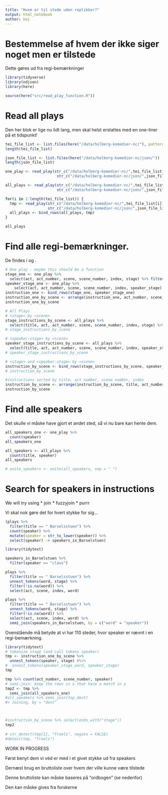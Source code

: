 ```yaml
---
title: "Hvem er til stede uden replikker?"
output: html_notebook
author: baj
---
```


# Bestemmelse af hvem der ikke siger noget men er tilstede 

Dette gøres ud fra regi-bemærkninger 

```r
library(tidyverse)
library(ndjson)
library(here)

source(here("src/read_play_function.R"))

```


# Read all plays
Den her blok er lige nu lidt lang, men skal helst erstattes med en one-liner på et tidspunkt!

```r
tei_file_list <- list.files(here("/data/holberg-komedier-nc/"), pattern = "*.page")
length(tei_file_list)

json_file_list <- list.files(here("/data/holberg-komedier-nc/json/"))
length(json_file_list)

one_play <- read_play(str_c("/data/holberg-komedier-nc/",tei_file_list[1]), 
                       str_c("/data/holberg-komedier-nc/json/",json_file_list[1]))

all_plays <- read_play(str_c("/data/holberg-komedier-nc/",tei_file_list[1]), 
                       str_c("/data/holberg-komedier-nc/json/",json_file_list[1]))

for(i in 2:length(tei_file_list)) {
  tmp <- read_play(str_c("/data/holberg-komedier-nc/",tei_file_list[i]),
                   str_c("/data/holberg-komedier-nc/json/",json_file_list[i]))
  all_plays <- bind_rows(all_plays, tmp)
}

all_plays
```

# Find alle regi-bemærkninger. 
De findes i <stage> og <speaker_stage>.

```r
# One play - maybe this should be a function
stage_one <- one_play %>%
  select(act, act_number, scene, scene_number, index, stage) %>% filter(!is.na(stage))
speaker_stage_one <- one_play %>%
    select(act, act_number, scene, scene_number, index, speaker_stage) %>% filter(!is.na(speaker_stage))
instruction_one <- bind_rows(stage_one, speaker_stage_one)
instruction_one_by_scene <- arrange(instruction_one, act_number, scene_number, index)
instruction_one_by_scene

# All Plays
# <stage> by <scene>
stage_instructions_by_scene <- all_plays %>%
  select(title, act, act_number, scene, scene_number, index, stage) %>% filter(!is.na(stage))
# stage_instructions_by_scene

# <speaker-stage> by <scene>
speaker_stage_instructions_by_scene <- all_plays %>%
  select(title, act, act_number, scene, scene_number, index, speaker_stage) %>% filter(!is.na(speaker_stage))
# speaker_stage_instructions_by_scene

# <stage> and <speaker-stage> by <scene>
instruction_by_scene <- bind_rows(stage_instructions_by_scene, speaker_stage_instructions_by_scene)
# instruction_by_scene

#instructions sorted by title, act number, scene number, index 
instruction_by_scene <- arrange(instruction_by_scene, title, act_number, scene_number, index)
instruction_by_scene

```


# Find alle speakers
Det skulle vi måske have gjort et andet sted, så vi nu bare kan hente dem.

```r
all_speakers_one <- one_play %>% 
  count(speaker)
all_speakers_one

all_speakers <- all_plays %>% 
  count(title, speaker)
all_speakers

# unite_speakers <- unite(all_speakers, sep = " ")
```

# Search for speakers in instructions
We will try using
* join
* fuzzyjoin
* purrr

Vi skal nok gøre det for hvert stykke for sig...

```r
(plays %>%
  filter(title == " Barselsstuen") %>%
  count(speaker) %>%
  mutate(speaker = str_to_lower(speaker)) %>%
  select(speaker) -> speakers_in_Barselstuen)
```
```r
library(tidytext)
```

```r
speakers_in_Barselstuen %>%
  filter(speaker == "claus")
```


```r
plays %>%
  filter(title == " Barselsstuen") %>%
  unnest_tokens(word, stage) %>%
  filter(!is.na(word)) %>%
  select(act, scene, index, word)
```


```r
plays %>%
  filter(title == " Barselsstuen") %>%
  unnest_tokens(word, stage) %>%
  filter(!is.na(word)) %>%
  select(act, scene, index, word) %>%
  semi_join(speakers_in_Barselstuen, by = c("word" = "speaker"))
```
Ovenstående må betyde at vi har 110 steder, hvor speaker er nævnt i en regi-bemærkning.




```r
library(tidytext)
# tokenize stage (and call tokens speaker)
tmp <- instruction_one_by_scene %>%
  unnest_tokens(speaker, stage) #%>%
#  unnest_tokens(speaker_stage_word, speaker_stage)
tmp

tmp %>% count(act_number, scene_number, speaker)
# semi-join: keep the rows in x that have a match in y
tmp2 <- tmp %>% 
  semi_join(all_speakers_one)
#all_speakers %>% semi_join(top_dest)
#> Joining, by = "dest"



#instruction_by_scene %>% select(ends_with("stage"))
tmp2
                                       
# str_detect(tmp[1], "Troels", negate = FALSE)
#detect(tmp, "Troels")


```

WORK IN PROGRESS

Først benyt dem vi véd er med i et givet stykke ud fra speakers 

Dernæst brug en bruttoliste over hvem der ville kunne være tilstede 

Denne bruttoliste kan måske baseres på "ordbogen" (se nedenfor) 

Den kan måske gives fra forskerne 